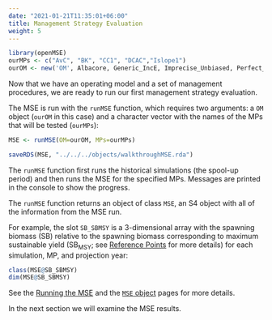 ```yaml
---
date: "2021-01-21T11:35:01+06:00"
title: Management Strategy Evaluation
weight: 5
---
```


```r
library(openMSE)
ourMPs <- c("AvC", "BK", "CC1", "DCAC","Islope1") 
ourOM <- new('OM', Albacore, Generic_IncE, Imprecise_Unbiased, Perfect_Imp)
```

Now that we have an operating model and a set of management procedures, we are ready to run our first management strategy evaluation.

The MSE is run with the `runMSE` function, which requires two arguments: a `OM` object (`ourOM` in this case) and a character vector with the names of the MPs that will be tested (`ourMPs`):

```r
MSE <- runMSE(OM=ourOM, MPs=ourMPs)
```

```r
saveRDS(MSE, "../../../objects/walkthroughMSE.rda")
```

The `runMSE` function first runs the historical simulations (the spool-up period) and then runs the MSE for the specified MPs. Messages are printed in the console to show the progress. 

The `runMSE` function returns an object of class `MSE`, an S4 object with all of the information from the MSE run.

For example, the slot `SB_SBMSY` is a 3-dimensional array with the spawning biomass ($\text{SB}$) relative to the spawning biomass corresponding to maximum sustainable yield ($\text{SB}_{\text{MSY}}$; see [Reference Points](/tutorial-reference-points/) for more details) for each simulation, MP, and projection year:

```r
class(MSE@SB_SBMSY)
dim(MSE@SB_SBMSY)
```

See the [Running the MSE](/features-running-mse/) and the [`MSE` object](/object-mse/) pages for more details.

In the next section we will examine the MSE results. 
